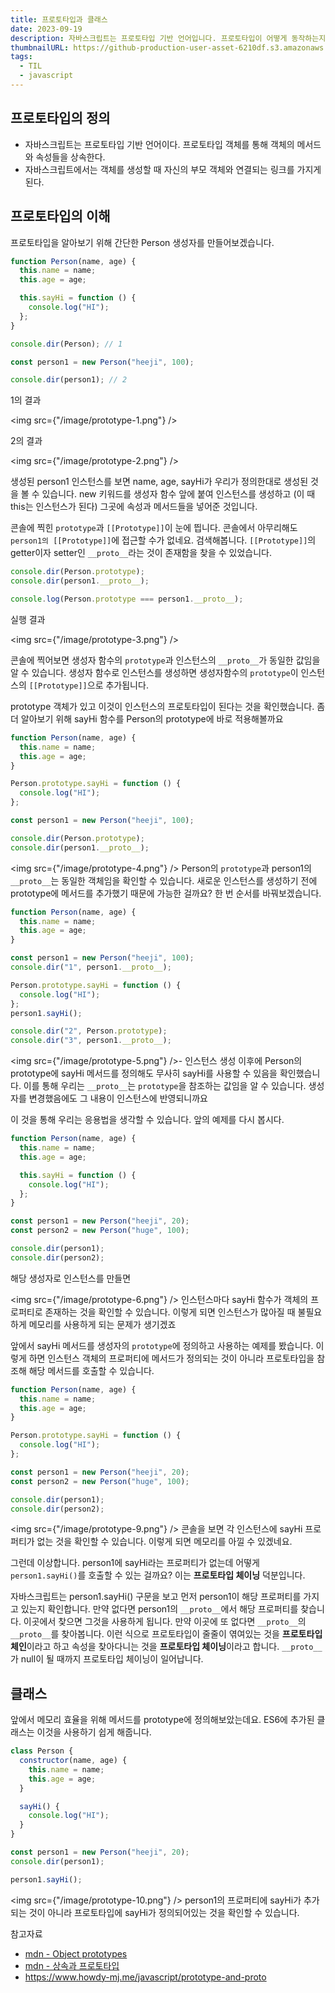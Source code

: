 ```yaml
---
title: 프로토타입과 클래스
date: 2023-09-19
description: 자바스크립트는 프로토타입 기반 언어입니다. 프로토타입이 어떻게 동작하는지, 어떻게 활용할 수 있는지 알아봅니다.
thumbnailURL: https://github-production-user-asset-6210df.s3.amazonaws.com/41099712/277334927-c8e5b579-656e-413e-86c2-f182b4ddbc42.png
tags:
  - TIL
  - javascript
---
```


## 프로토타입의 정의

- 자바스크립트는 프로토타입 기반 언어이다. 프로토타입 객체를 통해 객체의 메서드와 속성들을 상속한다.
- 자바스크립트에서는 객체를 생성할 때 자신의 부모 객체와 연결되는 링크를 가지게 된다.

## 프로토타입의 이해

프로토타입을 알아보기 위해 간단한 Person 생성자를 만들어보겠습니다.

```js
function Person(name, age) {
  this.name = name;
  this.age = age;

  this.sayHi = function () {
    console.log("HI");
  };
}

console.dir(Person); // 1

const person1 = new Person("heeji", 100);

console.dir(person1); // 2
```

1의 결과

<img src={"/image/prototype-1.png"} />

2의 결과

<img src={"/image/prototype-2.png"} />

생성된 person1 인스턴스를 보면 name, age, sayHi가 우리가 정의한대로 생성된 것을 볼 수 있습니다. new 키워드를 생성자 함수 앞에 붙여 인스턴스를 생성하고 (이 때 this는 인스턴스가 된다) 그곳에 속성과 메서드들을 넣어준 것입니다.

콘솔에 찍힌 `prototype`과 `[[Prototype]]`이 눈에 띕니다. 콘솔에서 아무리해도 `person1의 [[Prototype]]`에 접근할 수가 없네요. 검색해봅니다. `[[Prototype]]`의 getter이자 setter인 `__proto__`라는 것이 존재함을 찾을 수 있었습니다.

```js
console.dir(Person.prototype);
console.dir(person1.__proto__);

console.log(Person.prototype === person1.__proto__);
```

실행 결과

<img src={"/image/prototype-3.png"} />

콘솔에 찍어보면 생성자 함수의 `prototype`과 인스턴스의 `__proto__`가 동일한 값임을 알 수 있습니다.
생성자 함수로 인스턴스를 생성하면 생성자함수의 `prototype`이 인스턴스의 `[[Prototype]]`으로 추가됩니다.

prototype 객체가 있고 이것이 인스턴스의 프로토타입이 된다는 것을 확인했습니다. 좀 더 알아보기 위해 sayHi 함수를 Person의 prototype에 바로 적용해볼까요

```js
function Person(name, age) {
  this.name = name;
  this.age = age;
}

Person.prototype.sayHi = function () {
  console.log("HI");
};

const person1 = new Person("heeji", 100);

console.dir(Person.prototype);
console.dir(person1.__proto__);
```

<img src={"/image/prototype-4.png"} />
Person의 `prototype`과 person1의 `__proto__`는 동일한 객체임을 확인할 수 있습니다.
새로운 인스턴스를 생성하기 전에 prototype에 메서드를 추가했기 때문에 가능한 걸까요?
한 번 순서를 바꿔보겠습니다.

```js
function Person(name, age) {
  this.name = name;
  this.age = age;
}

const person1 = new Person("heeji", 100);
console.dir("1", person1.__proto__);

Person.prototype.sayHi = function () {
  console.log("HI");
};
person1.sayHi();

console.dir("2", Person.prototype);
console.dir("3", person1.__proto__);
```

<img src={"/image/prototype-5.png"} />- 인스턴스 생성 이후에 Person의 prototype에
sayHi 메서드를 정의해도 무사히 sayHi를 사용할 수 있음을 확인했습니다. 이를 통해 우리는
`__proto__`는 `prototype`을 참조하는 값임을 알 수 있습니다. 생성자를 변경했음에도
그 내용이 인스턴스에 반영되니까요

이 것을 통해 우리는 응용법을 생각할 수 있습니다. 앞의 예제를 다시 봅시다.

```js
function Person(name, age) {
  this.name = name;
  this.age = age;

  this.sayHi = function () {
    console.log("HI");
  };
}

const person1 = new Person("heeji", 20);
const person2 = new Person("huge", 100);

console.dir(person1);
console.dir(person2);
```

해당 생성자로 인스턴스를 만들면

<img src={"/image/prototype-6.png"} />
인스턴스마다 sayHi 함수가 객체의 프로퍼티로 존재하는 것을 확인할 수 있습니다. 이렇게
되면 인스턴스가 많아질 때 불필요하게 메모리를 사용하게 되는 문제가 생기겠죠

앞에서 sayHi 메서드를 생성자의 `prototype`에 정의하고 사용하는 예제를 봤습니다. 이렇게 하면 인스턴스 객체의 프로퍼티에 메서드가 정의되는 것이 아니라 프로토타입을 참조해 해당 메서드를 호출할 수 있습니다.

```js
function Person(name, age) {
  this.name = name;
  this.age = age;
}

Person.prototype.sayHi = function () {
  console.log("HI");
};

const person1 = new Person("heeji", 20);
const person2 = new Person("huge", 100);

console.dir(person1);
console.dir(person2);
```

<img src={"/image/prototype-9.png"} />
콘솔을 보면 각 인스턴스에 sayHi 프로퍼티가 없는 것을 확인할 수 있습니다. 이렇게 되면
메모리를 아낄 수 있겠네요.

그런데 이상합니다. person1에 sayHi라는 프로퍼티가 없는데 어떻게 `person1.sayHi()`를 호출할 수 있는 걸까요? 이는 **프로토타입 체이닝** 덕분입니다.

자바스크립트는 person1.sayHi() 구문을 보고 먼저 person1이 해당 프로퍼티를 가지고 있는지 확인합니다. 만약 없다면 person1의 `__proto__`에서 해당 프로퍼티를 찾습니다. 이곳에서 찾으면 그것을 사용하게 됩니다. 만약 이곳에 또 없다면 `__proto__`의 `__proto__`를 찾아봅니다. 이런 식으로 프로토타입이 줄줄이 엮여있는 것을 **프로토타입 체인**이라고 하고 속성을 찾아다니는 것을 **프로토타입 체이닝**이라고 합니다. `__proto__`가 null이 될 때까지 프로토타입 체이닝이 일어납니다.

## 클래스

앞에서 메모리 효율을 위해 메서드를 prototype에 정의해보았는데요. ES6에 추가된 클래스는 이것을 사용하기 쉽게 해줍니다.

```js
class Person {
  constructor(name, age) {
    this.name = name;
    this.age = age;
  }

  sayHi() {
    console.log("HI");
  }
}

const person1 = new Person("heeji", 20);
console.dir(person1);

person1.sayHi();
```

<img src={"/image/prototype-10.png"} />
person1의 프로퍼티에 sayHi가 추가되는 것이 아니라 프로토타입에 sayHi가 정의되어있는
것을 확인할 수 있습니다.

참고자료

- [mdn - Object prototypes](https://developer.mozilla.org/ko/docs/Learn/JavaScript/Objects/Object_prototypes)
- [mdn - 상속과 프로토타입](https://developer.mozilla.org/ko/docs/Web/JavaScript/Inheritance_and_the_prototype_chain)
- https://www.howdy-mj.me/javascript/prototype-and-proto
